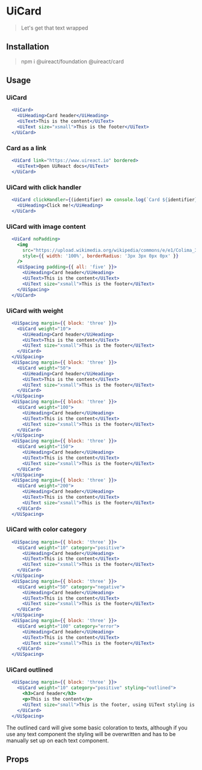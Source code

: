 


# UiCard

<sup>
  <a href="https://github.com/inavac182/ui-react/blob/main/packages/card/" target="_blank">
    
  </a>
</sup>

> Let's get that text wrapped

## Installation

> npm i @uireact/foundation @uireact/card

## Usage

### UiCard

```jsx live scope={{UiCard, UiHeading, UiText}}
  <UiCard>
    <UiHeading>Card header</UiHeading>
    <UiText>This is the content</UiText>
    <UiText size="xsmall">This is the footer</UiText>
  </UiCard>
```

### Card as a link

```jsx live scope={{UiCard, UiText}}
  <UiCard link="https://www.uireact.io" bordered>
    <UiText>Open UiReact docs</UiText>
  </UiCard>
```

### UiCard with click handler

```jsx live scope={{UiCard, UiHeading}}
  <UiCard clickHandler={(identifier) => console.log(`Card ${identifier} clicked`)} identifier="My-ID" squared>
    <UiHeading>Click me!</UiHeading>
  </UiCard>
```

### UiCard with image content

```jsx live scope={{UiCard, UiHeading, UiText, UiSpacing}}
  <UiCard noPadding>
    <img
      src="https://upload.wikimedia.org/wikipedia/commons/e/e1/Colima_360.jpg"
      style={{ width: '100%', borderRadius: '3px 3px 0px 0px' }}
    />
    <UiSpacing padding={{ all: 'five' }}>
      <UiHeading>Card header</UiHeading>
      <UiText>This is the content</UiText>
      <UiText size="xsmall">This is the footer</UiText>
    </UiSpacing>
  </UiCard>
```

### UiCard with weight

```jsx live scope={{UiCard, UiHeading, UiText, UiSpacing}}
  <UiSpacing margin={{ block: 'three' }}>
    <UiCard weight="10">
      <UiHeading>Card header</UiHeading>
      <UiText>This is the content</UiText>
      <UiText size="xsmall">This is the footer</UiText>
    </UiCard>
  </UiSpacing>
  <UiSpacing margin={{ block: 'three' }}>
    <UiCard weight="50">
      <UiHeading>Card header</UiHeading>
      <UiText>This is the content</UiText>
      <UiText size="xsmall">This is the footer</UiText>
    </UiCard>
  </UiSpacing>
  <UiSpacing margin={{ block: 'three' }}>
    <UiCard weight="100">
      <UiHeading>Card header</UiHeading>
      <UiText>This is the content</UiText>
      <UiText size="xsmall">This is the footer</UiText>
    </UiCard>
  </UiSpacing>
  <UiSpacing margin={{ block: 'three' }}>
    <UiCard weight="150">
      <UiHeading>Card header</UiHeading>
      <UiText>This is the content</UiText>
      <UiText size="xsmall">This is the footer</UiText>
    </UiCard>
  </UiSpacing>
  <UiSpacing margin={{ block: 'three' }}>
    <UiCard weight="200">
      <UiHeading>Card header</UiHeading>
      <UiText>This is the content</UiText>
      <UiText size="xsmall">This is the footer</UiText>
    </UiCard>
  </UiSpacing>
```

### UiCard with color category

```jsx live scope={{UiCard, UiHeading, UiText, UiSpacing}}
  <UiSpacing margin={{ block: 'three' }}>
    <UiCard weight="10" category="positive">
      <UiHeading>Card header</UiHeading>
      <UiText>This is the content</UiText>
      <UiText size="xsmall">This is the footer</UiText>
    </UiCard>
  </UiSpacing>
  <UiSpacing margin={{ block: 'three' }}>
    <UiCard weight="50" category="negative">
      <UiHeading>Card header</UiHeading>
      <UiText>This is the content</UiText>
      <UiText size="xsmall">This is the footer</UiText>
    </UiCard>
  </UiSpacing>
  <UiSpacing margin={{ block: 'three' }}>
    <UiCard weight="100" category="error">
      <UiHeading>Card header</UiHeading>
      <UiText>This is the content</UiText>
      <UiText size="xsmall">This is the footer</UiText>
    </UiCard>
  </UiSpacing>
```

### UiCard outlined

```jsx live scope={{UiCard, UiHeading, UiText, UiSpacing}}
  <UiSpacing margin={{ block: 'three' }}>
    <UiCard weight="10" category="positive" styling="outlined">
      <h3>Card header</h3>
      <p>This is the content</p>
      <UiText size="small">This is the footer, using UiText styling is different.</UiText>
    </UiCard>
  </UiSpacing>
```

The outlined card will give some basic coloration to texts, although if you use any text component
the styling will be overwritten and has to be manually set up on each text component.

## Props


